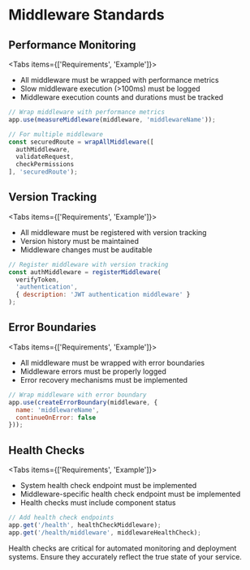 
# Middleware Standards

## Performance Monitoring

<Tabs items={['Requirements', 'Example']}>
  <Tab>
    <ul>
      <li>All middleware must be wrapped with performance metrics</li>
      <li>Slow middleware execution (>100ms) must be logged</li>
      <li>Middleware execution counts and durations must be tracked</li>
    </ul>
  </Tab>
  <Tab>
```javascript
// Wrap middleware with performance metrics
app.use(measureMiddleware(middleware, 'middlewareName'));

// For multiple middleware
const securedRoute = wrapAllMiddleware([
  authMiddleware,
  validateRequest,
  checkPermissions
], 'securedRoute');
```
  </Tab>
</Tabs>

## Version Tracking

<Tabs items={['Requirements', 'Example']}>
  <Tab>
    <ul>
      <li>All middleware must be registered with version tracking</li>
      <li>Version history must be maintained</li>
      <li>Middleware changes must be auditable</li>
    </ul>
  </Tab>
  <Tab>
```javascript
// Register middleware with version tracking
const authMiddleware = registerMiddleware(
  verifyToken,
  'authentication',
  { description: 'JWT authentication middleware' }
);
```
  </Tab>
</Tabs>

## Error Boundaries

<Tabs items={['Requirements', 'Example']}>
  <Tab>
    <ul>
      <li>All middleware must be wrapped with error boundaries</li>
      <li>Middleware errors must be properly logged</li>
      <li>Error recovery mechanisms must be implemented</li>
    </ul>
  </Tab>
  <Tab>
```javascript
// Wrap middleware with error boundary
app.use(createErrorBoundary(middleware, { 
  name: 'middlewareName',
  continueOnError: false
}));
```
  </Tab>
</Tabs>

## Health Checks

<Tabs items={['Requirements', 'Example']}>
  <Tab>
    <ul>
      <li>System health check endpoint must be implemented</li>
      <li>Middleware-specific health check endpoint must be implemented</li>
      <li>Health checks must include component status</li>
    </ul>
  </Tab>
  <Tab>
```javascript
// Add health check endpoints
app.get('/health', healthCheckMiddleware);
app.get('/health/middleware', middlewareHealthCheck);
```
  </Tab>
</Tabs>

<Callout type="info" emoji="ℹ️">
  Health checks are critical for automated monitoring and deployment systems. Ensure they accurately reflect the true state of your service.
</Callout>